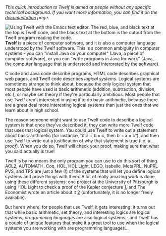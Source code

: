 ''This quick introduction to Twelf is aimed at people without any specific technical background. If you want more information, you can find it on the [[documentation]] page.''

[[Image:ServerOK.png|thumb|''Using Twelf with the Emacs text editor.'' The red, blue, and black text at the top is Twelf code, and the black text at the bottom is the output from the Twelf program reading the code.]]'''Twelf''' is a piece of computer software, and it is also a computer language understood by the Twelf software. This is a common ambiguity in computer systems - you can "install Java on your computer" (Java, a piece of computer software), or you can "write programs in Java for work" (Java, the computer language that is understood and interpreted by the software).

C code and Java code describe programs, HTML code describes graphical web pages, and Twelf code describes ''logical systems.'' Logical systems are sometimes strange to think about, because the only logical system that most people have used is basic arithmetic (addition, subtraction, division, etc.), or maybe set theory if they're particularly ambitious. Most people that use Twelf aren’t interested in using it to do basic arithmetic, because there are a great deal more interesting logical systems than just the ones that we learn about in high school. 

The reason someone might want to use Twelf code to describe a logical system is that once they’ve described it, they can write more Twelf code that uses that logical system. You could use Twelf to write out a statement about basic arithmetic (for instance, “if a + b = c, then b + a = c”), and then use Twelf to write out a justification of why that statement is true (i.e. a ''proof''). When you do so, Twelf will check your proof, making sure that what you said actually is true! 

Twelf is by no means the only program you can use to do this sort of thing. ACL2, AUTOMATH, Coq, HOL, HOL Light, LEGO, Isabelle, MetaPRL, NuPRL PVS, and TPS are just a few (!) of the systems that will let you define logical systems and prove things with them. A lot of really amazing work is done using these different systems: one project at the University of Pittsburgh is using HOL Light to check a proof of the Kepler conjecture [http://code.google.com/p/flyspeck/], and The Economist wrote an article about it [http://www.economist.com/science/displayStory.cfm?story_id=3809661] (unfortunately, it is no longer freely available).

But here’s where, for people that use Twelf, it gets interesting: it turns out that while basic arithmetic, set theory, and interesting logics are logical systems, ''programming languages'' are also logical systems - and Twelf has a couple of unique features that make it a great tool to use when the logical systems you are working with are programming languages...